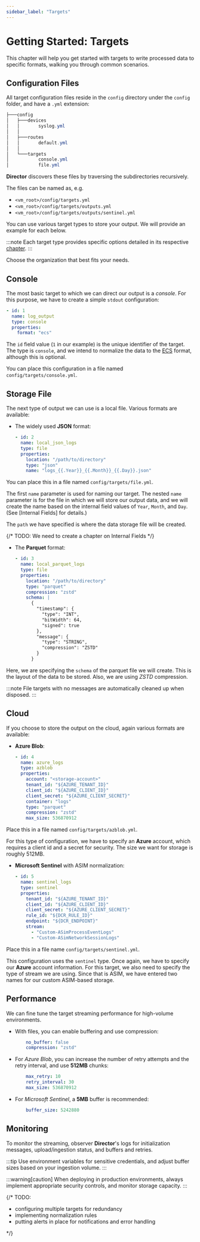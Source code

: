 ```yaml
---
sidebar_label: "Targets"
---
```


# Getting Started: Targets

This chapter will help you get started with targets to write processed data to specific formats, walking you through common scenarios.

## Configuration Files

All target configuration files reside in the `config` directory under the `config` folder, and have a `.yml` extension:

```powershell
├───config
│   ├───devices
│   │       syslog.yml
│   │
│   ├───routes
│   │       default.yml
│   │
│   └───targets
│           console.yml
│           file.yml
```

**Director** discovers these files by traversing the subdirectories recursively.

The files can be named as, e.g.

* `<vm_root>/config/targets.yml`
* `<vm_root>/config/targets/outputs.yml`
* `<vm_root>/config/targets/outputs/sentinel.yml`

You can use various target types to store your output. We will provide an example for each below.

:::note
Each target type provides specific options detailed in its respective [chapter](/docs/configuration/targets/index.mdx).
:::

Choose the organization that best fits your needs.

## Console

The most basic target to which we can direct our output is a _console_. For this purpose, we have to create a simple `stdout` configuration:

```yaml
- id: 1
  name: log_output
  type: console
  properties:             
    format: "ecs"
```

The `id` field value (`1` in our example) is the unique identifier of the target. The type is  `console`, and we intend to normalize the data to the [ECS](/docs/appendix.mdx#ecs) format, although this is optional.

You can place this configuration in a file named `config/targets/console.yml`.

## Storage File

The next type of output we can use is a local file. Various formats are available:

* The widely used **JSON** format:

  ```yaml
  - id: 2
    name: local_json_logs
    type: file
    properties:
      location: "/path/to/directory"
      type: "json"
      name: "logs_{{.Year}}_{{.Month}}_{{.Day}}.json"
  ```

You can place this in a file named `config/targets/file.yml`.

The first `name` parameter is used for naming our target. The nested `name` parameter is for the file in which we will store our output data, and we will create the name based on the internal field values of `Year`, `Month`, and `Day`. (See [Internal Fields] for details.)

The `path` we have specified is where the data storage file will be created.

{/* TODO: We need to create a chapter on Internal Fields */}

* The **Parquet** format:

  ```yaml
  - id: 3
    name: local_parquet_logs
    type: file
    properties:
      location: "/path/to/directory"
      type: "parquet"
      compression: "zstd"
      schema: |
        {
          "timestamp": {
            "type": "INT",
            "bitWidth": 64,
            "signed": true
          },
          "message": {
            "type": "STRING",
            "compression": "ZSTD"
          }
        }
  ```

Here, we are specifying the `schema` of the parquet file we will create. This is the layout of the data to be stored. Also, we are using _ZSTD_ compression.

:::note
File targets with no messages are automatically cleaned up when disposed.
:::

## Cloud

If you choose to store the output on the cloud, again various formats are available:

* **Azure Blob**:

  ```yaml
  - id: 4
    name: azure_logs
    type: azblob
    properties:
      account: "<storage-account>"
      tenant_id: "${AZURE_TENANT_ID}"
      client_id: "${AZURE_CLIENT_ID}"
      client_secret: "${AZURE_CLIENT_SECRET}"
      container: "logs"
      type: "parquet"
      compression: "zstd"
      max_size: 536870912
  ```

Place this in a file named `config/targets/azblob.yml`.

For this type of configuration, we have to specify an **Azure** account, which requires a client id and a secret for security. The size we want for storage is roughly 512MB.

* **Microsoft Sentinel** with ASIM normalization:

  ```yaml
  - id: 5
    name: sentinel_logs
    type: sentinel
    properties:
      tenant_id: "${AZURE_TENANT_ID}"
      client_id: "${AZURE_CLIENT_ID}"
      client_secret: "${AZURE_CLIENT_SECRET}"
      rule_id: "${DCR_RULE_ID}"
      endpoint: "${DCR_ENDPOINT}"
      stream:
        - "Custom-ASimProcessEventLogs"
        - "Custom-ASimNetworkSessionLogs"
  ```

Place this in a file name `config/targets/sentinel.yml`.

This configuration uses the `sentinel` type. Once again, we have to specify our **Azure** account information. For this target, we also need to specify the type of stream we are using. Since that is ASIM, we have entered two names for our custom ASIM-based storage.

## Performance

We can fine tune the target streaming performance for high-volume environments.

* With files, you can enable buffering and use compression:

  ```yaml
      no_buffer: false
      compression: "zstd"
  ```

* For _Azure Blob_, you can increase the number of retry attempts and the retry interval, and use **512MB** chunks:

  ```yaml
      max_retry: 10
      retry_interval: 30
      max_size: 536870912
  ```

* For _Microsoft Sentinel_, a **5MB** buffer is recommended:

  ```yaml
      buffer_size: 5242880
  ```

## Monitoring

To monitor the streaming, observer **Director**'s logs for initialization messages, upload/ingestion status, and buffers and retries.

:::tip
Use environment variables for sensitive credentials, and adjust buffer sizes based on your ingestion volume.
:::

:::warning[caution]
When deploying in production environments, always implement appropriate security controls, and monitor storage capacity.
:::

{/* 
TODO:

- configuring multiple targets for redundancy
- implementing normalization rules
- putting alerts in place for notifications and error handling
 
*/}